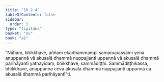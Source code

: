 ```yaml
---
title: "16.2.4"
tableOfContents: false
sidebar:
  order: 5
type: "tipitaka"
basket: "su"
book: "a1"
---
```



<DynamicBreadcrumb />

<Division number="301" book="a1" bookNo="15" page="33">

<Paragraph number="389" book="a1">
“Nāhaṃ, bhikkhave, aññaṃ ekadhammampi samanupassāmi yena anuppannā vā akusalā dhammā nuppajjanti uppannā vā akusalā dhammā parihāyanti yathayidaṃ, bhikkhave, sammādiṭṭhi. Sammādiṭṭhikassa, bhikkhave, anuppannā ceva akusalā dhammā nuppajjanti uppannā ca akusalā dhammā parihāyantī”ti.
</Paragraph>
</Division>